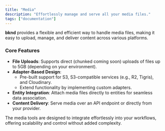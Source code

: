 ```yaml
---
title: "Media"
description: "Effortlessly manage and serve all your media files."
tags: ["documentation"]
---
```


**bknd** provides a flexible and efficient way to handle media files, making it easy to upload, manage, and deliver content across various platforms.

### **Core Features**

- **File Uploads**: Supports direct (chunked coming soon) uploads of files up to 5GB (depending
  on your environment).
- **Adapter-Based Design**:
  - Pre-built support for S3, S3-compatible services (e.g., R2, Tigris), and Cloudinary.
  - Extend functionality by implementing custom adapters.
- **Entity Integration**: Attach media files directly to entities for seamless data association.
- **Content Delivery**: Serve media over an API endpoint or directly from your provider.

The media tools are designed to integrate effortlessly into your workflows, offering scalability
and control without added complexity.
